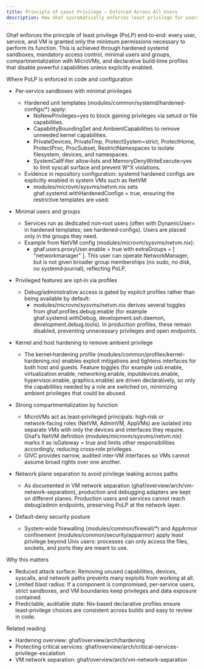 ```yaml
---
title: Principle of Least Privilege — Enforced Across All Users
description: How Ghaf systematically enforces least privilege for users, services, and VMs to reduce attack surface and limit blast radius.
---
```


Ghaf enforces the principle of least privilege (PoLP) end‑to‑end: every user, service, and VM is granted only the minimum permissions necessary to perform its function. This is achieved through hardened systemd sandboxes, mandatory access control, minimal users and groups, compartmentalization with MicroVMs, and declarative build‑time profiles that disable powerful capabilities unless explicitly enabled.

Where PoLP is enforced in code and configuration

- Per‑service sandboxes with minimal privileges
  - Hardened unit templates (modules/common/systemd/hardened-configs/*) apply:
    - NoNewPrivileges=yes to block gaining privileges via setuid or file capabilities.
    - CapabilityBoundingSet and AmbientCapabilities to remove unneeded kernel capabilities.
    - PrivateDevices, PrivateTmp, ProtectSystem=strict, ProtectHome, ProtectProc, ProcSubset, RestrictNamespaces to isolate filesystem, devices, and namespaces.
    - SystemCallFilter allow‑lists and MemoryDenyWriteExecute=yes to limit syscall surface and prevent W^X violations.
  - Evidence in repository configuration: systemd hardened configs are explicitly enabled in system VMs such as NetVM:
    - modules/microvm/sysvms/netvm.nix sets ghaf.systemd.withHardenedConfigs = true, ensuring the restrictive templates are used.

- Minimal users and groups
  - Services run as dedicated non‑root users (often with DynamicUser= in hardened templates; see hardened‑configs). Users are placed only in the groups they need.
  - Example from NetVM config (modules/microvm/sysvms/netvm.nix):
    - ghaf.users.proxyUser.enable = true with extraGroups = [ "networkmanager" ]. This user can operate NetworkManager, but is not given broader group memberships (no sudo, no disk, no systemd‑journal), reflecting PoLP.

- Privileged features are opt‑in via profiles
  - Debug/administrative access is gated by explicit profiles rather than being available by default:
    - modules/microvm/sysvms/netvm.nix derives several toggles from ghaf.profiles.debug.enable (for example ghaf.systemd.withDebug, development.ssh.daemon, development.debug.tools). In production profiles, these remain disabled, preventing unnecessary privileges and open endpoints.

- Kernel and host hardening to remove ambient privilege
  - The kernel‑hardening profile (modules/common/profiles/kernel-hardening.nix) enables exploit mitigations and tightens interfaces for both host and guests. Feature toggles (for example usb.enable, virtualization.enable, networking.enable, inputdevices.enable, hypervisor.enable, graphics.enable) are driven declaratively, so only the capabilities needed by a role are switched on, minimizing ambient privileges that could be abused.

- Strong compartmentalization by function
  - MicroVMs act as least‑privileged principals: high‑risk or network‑facing roles (NetVM, AdminVM, AppVMs) are isolated into separate VMs with only the devices and interfaces they require. Ghaf’s NetVM definition (modules/microvm/sysvms/netvm.nix) marks it as isGateway = true and limits other responsibilities accordingly, reducing cross‑role privileges.
  - GIVC provides narrow, audited inter‑VM interfaces so VMs cannot assume broad rights over one another.

- Network plane separation to avoid privilege leaking across paths
  - As documented in VM network separation (ghaf/overview/arch/vm-network-separation), production and debugging adapters are kept on different planes. Production users and services cannot reach debug/admin endpoints, preserving PoLP at the network layer.

- Default‑deny security posture
  - System‑wide firewalling (modules/common/firewall/*) and AppArmor confinement (modules/common/security/apparmor) apply least privilege beyond Unix users: processes can only access the files, sockets, and ports they are meant to use.

Why this matters

- Reduced attack surface: Removing unused capabilities, devices, syscalls, and network paths prevents many exploits from working at all.
- Limited blast radius: If a component is compromised, per‑service users, strict sandboxes, and VM boundaries keep privileges and data exposure contained.
- Predictable, auditable state: Nix‑based declarative profiles ensure least‑privilege choices are consistent across builds and easy to review in code.

Related reading

- Hardening overview: ghaf/overview/arch/hardening
- Protecting critical services: ghaf/overview/arch/critical-services-privilege-escalation
- VM network separation: ghaf/overview/arch/vm-network-separation

